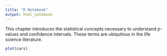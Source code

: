 ```yaml
---
title: "R Notebook"
output: html_notebook
---
```


This chapter introduces the statistical concepts necessary to understand p-values and confidence intervals. These terms are ubiquitous in the life science literature.

```r
plot(cars)
```

